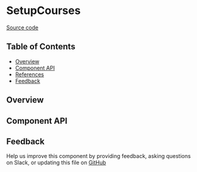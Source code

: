 
<Meta title="MDX/SetupCourses" of={stories} />

# SetupCourses

[Source code](https://github.com/leemonade/bubbles/tree/main/packages/components/leemons/SetupCourses)

## Table of Contents

- [Overview](#overview)
- [Component API](#component-api)
- [References](#references)
- [Feedback](#feedback)

## Overview

<Primary />

## Component API

<Controls />

## Feedback

Help us improve this component by providing feedback, asking questions on Slack, or updating this file on
[GitHub](https://github.com/leemonade/bubbles/edit/main/packages/components/leemons/SetupCourses.mdx)
